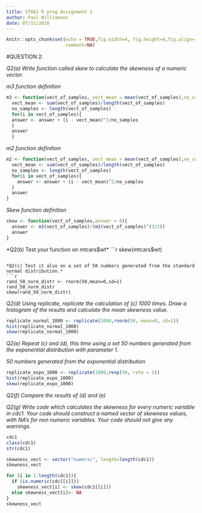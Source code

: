 ---
title: ST661 R prog Assignment 2
author: Paul Williamson
date: 07/11/2018
---

```{r setup, include=FALSE}
knitr::opts_chunk$set(echo = TRUE,fig.width=4, fig.height=4,fig.align='center', prompt=FALSE,
                      comment=NA)
```

#QUESTION 2:

*Q2(a) Write function called skew to calculate the skewness of a numeric vector.*

_m3 function definition_
```{r}
m3 <- function(vect_of_samples, vect_mean = mean(vect_of_samples),no_samples = length(vect_of_samples),answer = 0){
  vect_mean <- sum(vect_of_samples)/length(vect_of_samples)
  no_samples <- length(vect_of_samples)
  for(i in vect_of_samples){
  answer <- answer + (i - vect_mean)^3/no_samples
  }
  answer
  }
```

_m2 function definition_
```{r}
m2 <- function(vect_of_samples, vect_mean = mean(vect_of_samples),no_samples = length(vect_of_samples),answer = 0){
  vect_mean <- sum(vect_of_samples)/length(vect_of_samples)
  no_samples <- length(vect_of_samples)
  for(i in vect_of_samples){
    answer <- answer + (i - vect_mean)^2/no_samples
  }
  answer
}
```

_Skew function definition_
```{r}
skew <- function(vect_of_samples,answer = 0){
  answer <- m3(vect_of_samples)/(m2(vect_of_samples)^(3/2))
  answer
}
```

*Q2(b) Test your function on mtcars$wt*
```{r}
skew(mtcars$wt)
```

*Q2(c) Test it also on a set of 50 numbers generated from the standard normal distribution.*
```{r}
rand_50_norm_distr <- rnorm(50,mean=0,sd=1)
rand_50_norm_distr
skew(rand_50_norm_distr)
```

*Q2(d) Using replicate, replicate the calculation of (c) 1000 times. Draw a histogram of the results*
*and calculate the mean skewness value.*
```{r}
replicate_normal_1000 <- replicate(1000,rnorm(50, mean=0, sd=1))
hist(replicate_normal_1000)
skew(replicate_normal_1000)
```

*Q2(e) Repeat (c) and (d), this time using a set 50 numbers generated from the*
*exponential distribution with parameter 1.*

_50 numbers generated from the exponential distribution_
```{r}
replicate_expo_1000 <- replicate(1000,rexp(50, rate = 1))
hist(replicate_expo_1000)
skew(replicate_expo_1000)
```

*Q2(f) Compare the results of (d) and (e)*

*Q2(g) Write code which calculates the skewness for every numeric variable in cdc1.*
_Your code should construct a named vector of skewness values, with NA's for non numeric variables._
_Your code should not give any warnings._
```{r}
cdc1
class(cdc1)
str(cdc1)

skewness_vect <- vector("numeric", length=length(cdc1))
skewness_vect

for (i in 1:length(cdc1)){
  if (is.numeric(cdc[[i]]))
    skewness_vect[i] <- skew(cdc1[[i]])
  else skewness_vect[i]<- NA
}
skewness_vect
```

